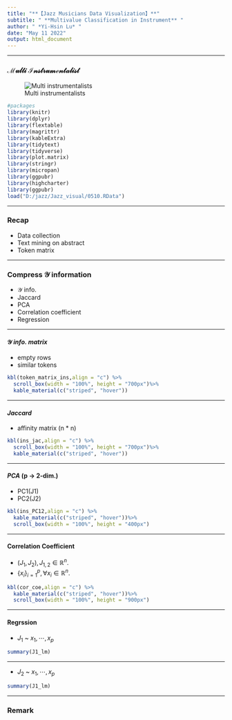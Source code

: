 ```yaml
---
title: "**【Jazz Musicians Data Visualization】**"
subtitle: " **Multivalue Classification in Instrument** "
author: " *Yi-Hsin Lu* "
date: "May 11 2022"
output: html_document
---
```


****

### $\mathcal{Multi}\;\mathcal{Instrumentalist}$

![Multi instrumentalists](https://themusicnetwork.com/wp-content/uploads/Screen-Shot-2018-07-30-at-11.47.24-am-e1532915295448.png)

```r
#packages
library(knitr)
library(dplyr)
library(flextable)
library(magrittr)
library(kableExtra)
library(tidytext)
library(tidyverse)
library(plot.matrix)
library(stringr)
library(micropan)
library(ggpubr)
library(highcharter)
library(ggpubr)
load("D:/jazz/Jazz_visual/0510.RData")
```

****

### Recap

* Data collection
* Text mining on abstract
* Token matrix

****

### Compress $\mathcal{Y}$ information

* $\mathcal{Y}$ info.
* Jaccard
* PCA
* Correlation coefficient
* Regression

****

####   $\mathcal{Y}$  *info. matrix*

* empty rows
* similar tokens

```r
kbl(token_matrix_ins,align = "c") %>%
  scroll_box(width = "100%", height = "700px")%>%
  kable_material(c("striped", "hover"))
```

****

####  *Jaccard*

* affinity matrix (n * n)

```r
kbl(ins_jac,align = "c") %>%
  scroll_box(width = "100%", height = "700px")%>%
  kable_material(c("striped", "hover"))
```

****

####  *PCA* (p -> 2-dim.)
* PC1(J1)
* PC2(J2)

```r
kbl(ins_PC12,align = "c") %>%
  kable_material(c("striped", "hover"))%>%
  scroll_box(width = "100%", height = "400px")
```

****

#### **Correlation Coefficient**

  * $(J_1, J_2) , J_{1,2}\in\mathbb{R}^n.$ 
  * $\{x_i\}_{i=1}^p, \forall x_i\in\mathbb{R}^n.$

```r
kbl(cor_coe,align = "c") %>%
  kable_material(c("striped", "hover"))%>%
  scroll_box(width = "100%", height = "900px")
```

****

#### **Regrssion**

* $J_1$ ~ $x_1,\cdots ,x_p$

```r
summary(J1_lm)
```

****

* $J_2$ ~ $x_1,\cdots ,x_p$

```r
summary(J1_lm)
```

****

### Remark
